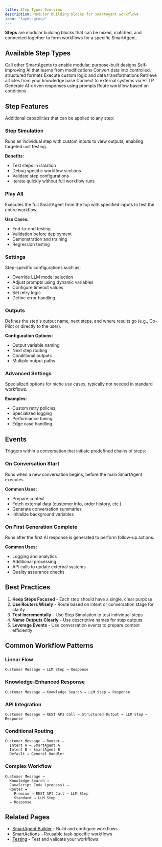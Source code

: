 ```yaml
---
title: Step Types Overview
description: Modular building blocks for SmartAgent workflows
icon: "layer-group"
---
```


**Steps** are modular building blocks that can be mixed, matched, and connected together to form workflows for a specific SmartAgent.

## Available Step Types

<CardGroup cols={2}>
  <Card
    title="Call SmartAgent"
    icon="arrows-split-up-and-left"
    href="/platform/steps/call-smartagent"
  >
    Call other SmartAgents to enable modular, purpose-built designs
  </Card>
  <Card
    title="Q* (Q-Star)"
    icon="brain-circuit"
    href="/platform/steps/q-star"
  >
    Self-improving AI that learns from modifications
  </Card>
  <Card
    title="Structured Output"
    icon="brackets-curly"
    href="/platform/steps/structured-output"
  >
    Convert data into controlled, structured formats
  </Card>
  <Card
    title="JavaScript Code"
    icon="code"
    href="/platform/steps/javascript-code"
  >
    Execute custom logic and data transformations
  </Card>
  <Card
    title="Knowledge Search"
    icon="book-open-reader"
    href="/platform/steps/knowledge-search"
  >
    Retrieve articles from your knowledge base
  </Card>
  <Card
    title="REST API Call"
    icon="plug"
    href="/platform/steps/rest-api-call"
  >
    Connect to external systems via HTTP
  </Card>
  <Card
    title="LLM Step"
    icon="sparkles"
    href="/platform/steps/llm-step"
  >
    Generate AI-driven responses using prompts
  </Card>
  <Card
    title="Router"
    icon="split"
    href="/platform/steps/router"
  >
    Route workflow based on conditions
  </Card>
</CardGroup>

## Step Features

Additional capabilities that can be applied to any step:

### Step Simulation

Runs an individual step with custom inputs to view outputs, enabling targeted unit testing.

**Benefits:**
- Test steps in isolation
- Debug specific workflow sections
- Validate step configurations
- Iterate quickly without full workflow runs

### Play All

Executes the full SmartAgent from the top with specified inputs to test the entire workflow.

**Use Cases:**
- End-to-end testing
- Validation before deployment
- Demonstration and training
- Regression testing

### Settings

Step-specific configurations such as:
- Override LLM model selection
- Adjust prompts using dynamic variables
- Configure timeout values
- Set retry logic
- Define error handling

### Outputs

Defines the step's output name, next steps, and where results go (e.g., Co-Pilot or directly to the user).

**Configuration Options:**
- Output variable naming
- Next step routing
- Conditional outputs
- Multiple output paths

### Advanced Settings

Specialized options for niche use cases, typically not needed in standard workflows.

**Examples:**
- Custom retry policies
- Specialized logging
- Performance tuning
- Edge case handling

## Events

Triggers within a conversation that initiate predefined chains of steps:

### On Conversation Start

Runs when a new conversation begins, before the main SmartAgent executes.

**Common Uses:**
- Prepare context
- Fetch external data (customer info, order history, etc.)
- Generate conversation summaries
- Initialize background variables

### On First Generation Complete

Runs after the first AI response is generated to perform follow-up actions.

**Common Uses:**
- Logging and analytics
- Additional processing
- API calls to update external systems
- Quality assurance checks

## Best Practices

1. **Keep Steps Focused** - Each step should have a single, clear purpose
2. **Use Routers Wisely** - Route based on intent or conversation stage for clarity
3. **Test Incrementally** - Use Step Simulation to test individual steps
4. **Name Outputs Clearly** - Use descriptive names for step outputs
5. **Leverage Events** - Use conversation events to prepare context efficiently

## Common Workflow Patterns

### Linear Flow
```
Customer Message → LLM Step → Response
```

### Knowledge-Enhanced Response
```
Customer Message → Knowledge Search → LLM Step → Response
```

### API Integration
```
Customer Message → REST API Call → Structured Output → LLM Step → Response
```

### Conditional Routing
```
Customer Message → Router →
  Intent A → SmartAgent A
  Intent B → SmartAgent B
  Default → General Handler
```

### Complex Workflow
```
Customer Message →
  Knowledge Search →
  JavaScript Code (process) →
  Router →
    Premium → REST API Call → LLM Step
    Standard → LLM Step
  → Response
```

## Related Pages

- [SmartAgent Builder](/platform/smartAgentBuilder) - Build and configure workflows
- [SmartActions](/platform/smartAgentActions) - Reusable task-specific workflows
- [Testing](/platform/evals) - Test and validate your workflows